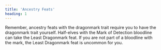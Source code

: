 ```yaml
---
title: 'Ancestry Feats'
heading: 1
---
```


Remember, ancestry feats with the dragonmark trait require you to have the dragonmark trait yourself. Half-elves with the Mark of Detection bloodline can take the Least Dragonmark feat. If you are not part of a bloodline with the mark, the Least Dragonmark feat is uncommon for you.
